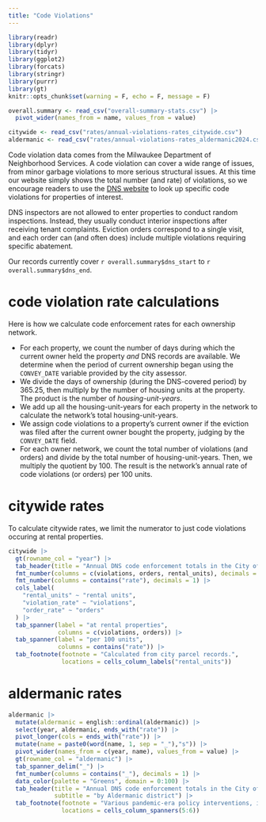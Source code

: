 ```yaml
---
title: "Code Violations"
---
```


```r
library(readr)
library(dplyr)
library(tidyr)
library(ggplot2)
library(forcats)
library(stringr)
library(purrr)
library(gt)
knitr::opts_chunk$set(warning = F, echo = F, message = F)

overall.summary <- read_csv("overall-summary-stats.csv") |>
  pivot_wider(names_from = name, values_from = value)

citywide <- read_csv("rates/annual-violations-rates_citywide.csv")
aldermanic <- read_csv("rates/annual-violations-rates_aldermanic2024.csv")
```

Code violation data comes from the Milwaukee Department of Neighborhood Services. A code violation can cover a wide range of issues, from minor garbage violations to more serious structural issues. At this time our website simply shows the total number (and rate) of violations, so we encourage readers to use the [DNS website](https://aca-prod.accela.com/MILWAUKEE/Default.aspx) to look up specific code violations for properties of interest.

DNS inspectors are not allowed to enter properties to conduct random inspections. Instead, they usually conduct interior inspections after receiving tenant complaints. Eviction orders correspond to a single visit, and each order can (and often does) include multiple violations requiring specific abatement.

Our records currently cover `r overall.summary$dns_start` to `r overall.summary$dns_end`. 

# code violation rate calculations

Here is how we calculate code enforcement rates for each ownership network.

*   For each property, we count the number of days during which the current owner held the property *and* DNS records are available. We determine when the period of current ownership began using the `CONVEY_DATE` variable provided by the city assessor.
*   We divide the days of ownership (during the DNS-covered period) by 365.25, then multiply by the number of housing units at the property. The product is the number of *housing-unit-years*.
*   We add up all the housing-unit-years for each property in the network to calculate the network's total housing-unit-years.
*   We assign code violations to a property's current owner if the eviction was filed after the current owner bought the property, judging by the `CONVEY_DATE` field.
*   For each owner network, we count the total number of violations (and orders) and divide by the total number of housing-unit-years. Then, we multiply the quotient by 100. The result is the network's annual rate of code violations (or orders) per 100 units.

# citywide rates

To calculate citywide rates, we limit the numerator to just code violations occuring at rental properties.

```r
citywide |>
  gt(rowname_col = "year") |>
  tab_header(title = "Annual DNS code enforcement totals in the City of Milwaukee") |>
  fmt_number(columns = c(violations, orders, rental_units), decimals = 0) |>
  fmt_number(columns = contains("rate"), decimals = 1) |>
  cols_label(
    "rental_units" ~ "rental units",
    "violation_rate" ~ "violations",
    "order_rate" ~ "orders"
  ) |>
  tab_spanner(label = "at rental properties",
              columns = c(violations, orders)) |>
  tab_spanner(label = "per 100 units",
              columns = contains("rate")) |>
  tab_footnote(footnote = "Calculated from city parcel records.",
               locations = cells_column_labels("rental_units"))
```

# aldermanic rates

```r
aldermanic |>
  mutate(aldermanic = english::ordinal(aldermanic)) |>
  select(year, aldermanic, ends_with("rate")) |>
  pivot_longer(cols = ends_with("rate")) |>
  mutate(name = paste0(word(name, 1, sep = "_"),"s")) |>
  pivot_wider(names_from = c(year, name), values_from = value) |>
  gt(rowname_col = "aldermanic") |>
  tab_spanner_delim("_") |>
  fmt_number(columns = contains("_"), decimals = 1) |>
  data_color(palette = "Greens", domain = 0:100) |>
  tab_header(title = "Annual DNS code enforcement totals in the City of Milwaukee",
             subtitle = "by Aldermanic district") |>
  tab_footnote(footnote = "Various pandemic-era policy interventions, including moratoriums, reduced evictions during these years",
               locations = cells_column_spanners(5:6))
```